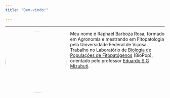 ```yaml
---
title: "Bem-vindo!"

---
```


------------------------------------------------------------------------

![](images/3-01.jpeg){style="float:left; border-radius:50%;padding-right:10px" width="195"}

Meu nome é Raphael Barboza Rosa, formado em Agronomia e mestrando em Fitopatologia pela Universidade Federal de Viçosa. Trabalho no Laboratório de [Biologia de Populações de Fitopatógenos](http://www.dfp.ufv.br/departamento/laboratorios/biopop/) (BioPop), orientado pelo professor [Eduardo S G Mizubuti](http://www.dfp.ufv.br/departamento/docentes/mizubuti/).
